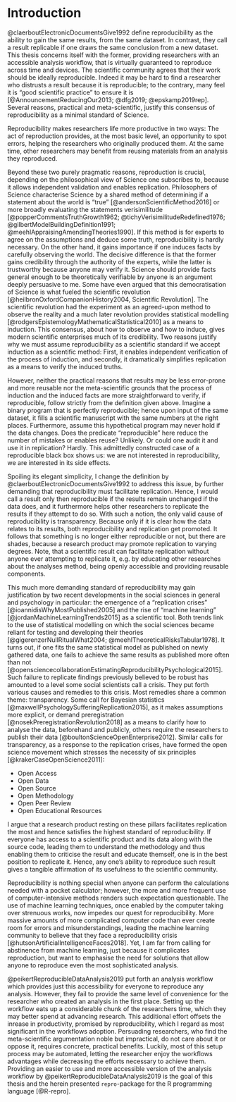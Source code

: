# Introduction

@claerboutElectronicDocumentsGive1992 define reproducibility as the ability to gain the same results, from the same dataset.
In contrast, they call a result replicable if one draws the same conclusion from a new dataset.
This thesis concerns itself with the former, providing researchers with an accessible analysis workflow, that is virtually guaranteed to reproduce across time and devices.
The scientific community agrees that their work should be ideally reproducible.
Indeed it may be hard to find a researcher who distrusts a result because it is reproducible; to the contrary, many feel it is "good scientific practice" to ensure it is [@AnnouncementReducingOur2013; @dfg2019; @epskamp2019rep].
Several reasons, practical and meta-scientific, justify this consensus of reproducibility as a minimal standard of Science.

Reproducibility makes researchers life more productive in two ways:
The act of reproduction provides, at the most basic level, an opportunity to spot errors, helping the researchers who originally produced them.
At the same time, other researchers may benefit from reusing materials from an analysis they reproduced.

Beyond these two purely pragmatic reasons, reproduction is crucial, depending on the philosophical view of Science one subscribes to, because it allows independent validation and enables replication.
Philosophers of Science characterise Science by a shared method of determining if a statement about the world is "true" [@andersonScientificMethod2016] or more broadly evaluating the statements verisimilitude [@popperCommentsTruthGrowth1962; @tichyVerisimilitudeRedefined1976; @gilbertModelBuildingDefinition1991; @meehlAppraisingAmendingTheories1990].
If this method is for experts to agree on the assumptions and deduce some truth, reproducibility is hardly necessary.
On the other hand, it gains importance if one induces facts by carefully observing the world. The decisive difference is that the former gains credibility through the authority of the experts, while the latter is trustworthy because anyone may verify it.
Science should provide facts general enough to be theoretically verifiable by anyone is an argument deeply persuasive to me.
Some have even argued that this democratisation of Science is what fueled the scientific revolution [@heilbronOxfordCompanionHistory2004, Scientific Revolution].
The scientific revolution had the experiment as an agreed-upon method to observe the reality and a much later revolution provides statistical modelling [@rodgersEpistemologyMathematicalStatistical2010] as a means to induction.
This consensus, about how to observe and how to induce, gives modern scientific enterprises much of its credibility.
Two reasons justify why we must assume reproducibility as a scientific standard if we accept induction as a scientific method:
First, it enables independent verification of the process of induction, and secondly, it dramatically simplifies replication as a means to verify the induced truths.

However, neither the practical reasons that results may be less error-prone and more reusable nor the meta-scientific grounds that the process of induction and the induced facts are more straightforward to verify, if reproducible, follow strictly from the definition given above.
Imagine a binary program that is perfectly reproducible; hence upon input of the same dataset, it fills a scientific manuscript with the same numbers at the right places. Furthermore, assume this hypothetical program may never hold if the data changes.
Does the predicate "reproducible" here reduce the number of mistakes or enables reuse? Unlikely.
Or could one audit it and use it in replication? Hardly.
This admittedly constructed case of a reproducible black box shows us: we are not interested in reproducibility, we are interested in its side effects.

Spoiling its elegant simplicity, I change the definition by @claerboutElectronicDocumentsGive1992 to address this issue, by further demanding that reproducibility must facilitate replication.
Hence, I would call a result only then reproducible if the results remain unchanged if the data does, and it furthermore helps other researchers to replicate the results if they attempt to do so.
With such a notion, the only valid cause of reproducibility is transparency.
Because only if it is clear how the data relates to its results, both reproducibility and replication get promoted.
It follows that something is no longer either reproducible or not, but there are shades, because a research product may promote replication to varying degrees.
Note, that a scientific result can facilitate replication without anyone ever attempting to replicate it, e.g. by educating other researches about the analyses method, being openly accessible and providing reusable components.

This much more demanding standard of reproducibility may gain justification by two recent developments in the social sciences in general and psychology in particular: the emergence of a "replication crises" [@ioannidisWhyMostPublished2005] and the rise of "machine learning" [@jordanMachineLearningTrends2015] as a scientific tool.
Both trends link to the use of statistical modelling on which the social sciences became reliant for testing and developing their theories [@gigerenzerNullRitualWhat2004; @meehlTheoreticalRisksTabular1978].
It turns out, if one fits the same statistical model as published on newly gathered data, one fails to achieve the same results as published more often than not [@opensciencecollaborationEstimatingReproducibilityPsychological2015].
Such failure to replicate findings previously believed to be robust has amounted to a level some social scientists call a crisis.
They put forth various causes and remedies to this crisis.
Most remedies share a common theme: transparency.
Some call for Bayesian statistics [@maxwellPsychologySufferingReplication2015], as it makes assumptions more explicit, or demand preregistration [@nosekPreregistrationRevolution2018] as a means to clarify how to analyse the data, beforehand and publicly, others require the researchers to publish their data [@boultonScienceOpenEnterprise2012].
Similar calls for transparency, as a response to the replication crises, have formed the open science movement which stresses the necessity of six principles [@krakerCaseOpenScience2011]:

* Open Access
* Open Data
* Open Source
* Open Methodology
* Open Peer Review
* Open Educational Resources

I argue that a research product resting on these pillars facilitates replication the most and hence satisfies the highest standard of reproducibility.
If everyone has access to a scientific product and its data along with the source code, leading them to understand the methodology and thus enabling them to criticise the result and educate themself, one is in the best position to replicate it.
Hence, any one's ability to reproduce such result gives a tangible affirmation of its usefulness to the scientific community.

Reproducibility is nothing special when anyone can perform the calculations needed with a pocket calculator; however, the more and more frequent use of computer-intensive methods renders such expectation questionable.
The use of machine learning techniques, once enabled by the computer taking over strenuous works, now impedes our quest for reproducibility. 
More massive amounts of more complicated computer code than ever create room for errors and misunderstandings, leading the machine learning community to believe that they face a reproducibility crisis [@hutsonArtificialIntelligenceFaces2018].
Yet, I am far from calling for abstinence from machine learning, just because it complicates reproduction, but want to emphasise the need for solutions that allow anyone to reproduce even the most sophisticated analysis.

@peikertReproducibleDataAnalysis2019 put forth an analysis workflow which provides just this accessibility for everyone to reproduce any analysis.
However, they fail to provide the same level of convenience for the researcher who created an analysis in the first place.
Setting up the workflow eats up a considerable chunk of the researchers time, which they may better spend at advancing research. This additional effort offsets the inrease in productivity, promised by reproducibility, which I regard as most significant in the workflows adoption.
Persuading researchers, who find the meta-scientific argumentation noble but impractical, do not care about it or oppose it, requires concrete, practical benefits.
Luckily, most of this setup process may be automated, letting the researcher enjoy the workflows advantages while decreasing the efforts necessary to achieve them.
Providing an easier to use and more accessible version of the analysis workflow by @peikertReproducibleDataAnalysis2019 is the goal of this thesis and the herein presented `repro`-package for the R programming language [@R-repro].

